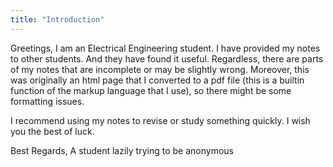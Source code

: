 ```yaml
---
title: "Introduction"
---
```


Greetings, I am an Electrical Engineering student. I have provided my notes to other students. And they have found it useful. Regardless, there are parts of my notes that are incomplete or may be slightly wrong. Moreover, this was originally an html page that I converted to a pdf file (this is a builtin function of the markup language that I use), so there might be some formatting issues.

I recommend using my notes to revise or study something quickly. I wish you the best of luck.

Best Regards,
A student lazily trying to be anonymous
